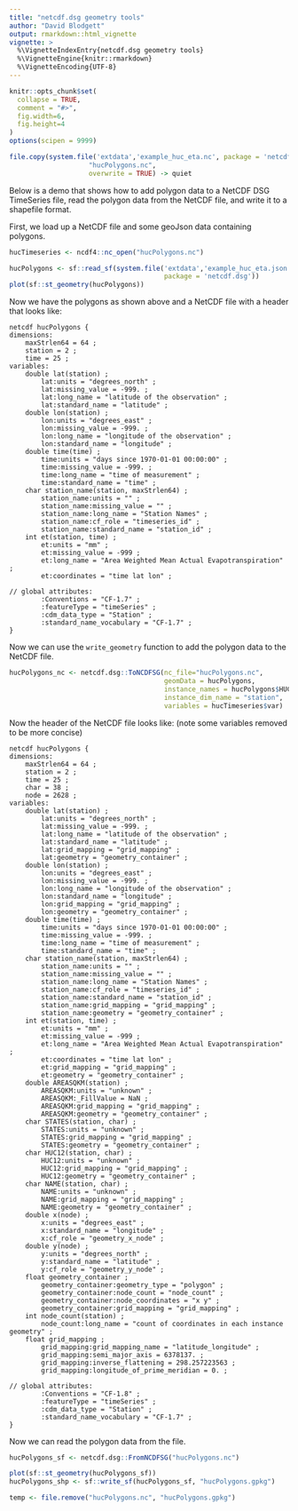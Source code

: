 ```yaml
---
title: "netcdf.dsg geometry tools"
author: "David Blodgett"
output: rmarkdown::html_vignette
vignette: >
  %\VignetteIndexEntry{netcdf.dsg geometry tools}
  %\VignetteEngine{knitr::rmarkdown}
  %\VignetteEncoding{UTF-8}
---
```


```r
knitr::opts_chunk$set(
  collapse = TRUE,
  comment = "#>",
  fig.width=6, 
  fig.height=4
)
options(scipen = 9999)
```

```r
file.copy(system.file('extdata','example_huc_eta.nc', package = 'netcdf.dsg'), 
					"hucPolygons.nc", 
					overwrite = TRUE) -> quiet
```
Below is a demo that shows how to add polygon data to a NetCDF DSG TimeSeries file, read the polygon data from the NetCDF file, and write it to a shapefile format.

First, we load up a NetCDF file and some geoJson data containing polygons.
```r
hucTimeseries <- ncdf4::nc_open("hucPolygons.nc")

hucPolygons <- sf::read_sf(system.file('extdata','example_huc_eta.json',
                                       package = 'netcdf.dsg'))
plot(sf::st_geometry(hucPolygons))
```

Now we have the polygons as shown above and a NetCDF file with a header that looks like:

```
netcdf hucPolygons {
dimensions:
	maxStrlen64 = 64 ;
	station = 2 ;
	time = 25 ;
variables:
	double lat(station) ;
		lat:units = "degrees_north" ;
		lat:missing_value = -999. ;
		lat:long_name = "latitude of the observation" ;
		lat:standard_name = "latitude" ;
	double lon(station) ;
		lon:units = "degrees_east" ;
		lon:missing_value = -999. ;
		lon:long_name = "longitude of the observation" ;
		lon:standard_name = "longitude" ;
	double time(time) ;
		time:units = "days since 1970-01-01 00:00:00" ;
		time:missing_value = -999. ;
		time:long_name = "time of measurement" ;
		time:standard_name = "time" ;
	char station_name(station, maxStrlen64) ;
		station_name:units = "" ;
		station_name:missing_value = "" ;
		station_name:long_name = "Station Names" ;
		station_name:cf_role = "timeseries_id" ;
		station_name:standard_name = "station_id" ;
	int et(station, time) ;
		et:units = "mm" ;
		et:missing_value = -999 ;
		et:long_name = "Area Weighted Mean Actual Evapotranspiration" ;
		et:coordinates = "time lat lon" ;

// global attributes:
		:Conventions = "CF-1.7" ;
		:featureType = "timeSeries" ;
		:cdm_data_type = "Station" ;
		:standard_name_vocabulary = "CF-1.7" ;
}
```

Now we can use the `write_geometry` function to add the polygon data to the NetCDF file.
```r
hucPolygons_nc <- netcdf.dsg::ToNCDFSG(nc_file="hucPolygons.nc",
                                       geomData = hucPolygons, 
                                       instance_names = hucPolygons$HUC12, 
                                       instance_dim_name = "station", 
                                       variables = hucTimeseries$var)
```

Now the header of the NetCDF file looks like: (note some variables removed to be more concise)
```
netcdf hucPolygons {
dimensions:
	maxStrlen64 = 64 ;
	station = 2 ;
	time = 25 ;
	char = 38 ;
	node = 2628 ;
variables:
	double lat(station) ;
		lat:units = "degrees_north" ;
		lat:missing_value = -999. ;
		lat:long_name = "latitude of the observation" ;
		lat:standard_name = "latitude" ;
		lat:grid_mapping = "grid_mapping" ;
		lat:geometry = "geometry_container" ;
	double lon(station) ;
		lon:units = "degrees_east" ;
		lon:missing_value = -999. ;
		lon:long_name = "longitude of the observation" ;
		lon:standard_name = "longitude" ;
		lon:grid_mapping = "grid_mapping" ;
		lon:geometry = "geometry_container" ;
	double time(time) ;
		time:units = "days since 1970-01-01 00:00:00" ;
		time:missing_value = -999. ;
		time:long_name = "time of measurement" ;
		time:standard_name = "time" ;
	char station_name(station, maxStrlen64) ;
		station_name:units = "" ;
		station_name:missing_value = "" ;
		station_name:long_name = "Station Names" ;
		station_name:cf_role = "timeseries_id" ;
		station_name:standard_name = "station_id" ;
		station_name:grid_mapping = "grid_mapping" ;
		station_name:geometry = "geometry_container" ;
	int et(station, time) ;
		et:units = "mm" ;
		et:missing_value = -999 ;
		et:long_name = "Area Weighted Mean Actual Evapotranspiration" ;
		et:coordinates = "time lat lon" ;
		et:grid_mapping = "grid_mapping" ;
		et:geometry = "geometry_container" ;
	double AREASQKM(station) ;
		AREASQKM:units = "unknown" ;
		AREASQKM:_FillValue = NaN ;
		AREASQKM:grid_mapping = "grid_mapping" ;
		AREASQKM:geometry = "geometry_container" ;
	char STATES(station, char) ;
		STATES:units = "unknown" ;
		STATES:grid_mapping = "grid_mapping" ;
		STATES:geometry = "geometry_container" ;
	char HUC12(station, char) ;
		HUC12:units = "unknown" ;
		HUC12:grid_mapping = "grid_mapping" ;
		HUC12:geometry = "geometry_container" ;
	char NAME(station, char) ;
		NAME:units = "unknown" ;
		NAME:grid_mapping = "grid_mapping" ;
		NAME:geometry = "geometry_container" ;
	double x(node) ;
		x:units = "degrees_east" ;
		x:standard_name = "longitude" ;
		x:cf_role = "geometry_x_node" ;
	double y(node) ;
		y:units = "degrees_north" ;
		y:standard_name = "latitude" ;
		y:cf_role = "geometry_y_node" ;
	float geometry_container ;
		geometry_container:geometry_type = "polygon" ;
		geometry_container:node_count = "node_count" ;
		geometry_container:node_coordinates = "x y" ;
		geometry_container:grid_mapping = "grid_mapping" ;
	int node_count(station) ;
		node_count:long_name = "count of coordinates in each instance geometry" ;
	float grid_mapping ;
		grid_mapping:grid_mapping_name = "latitude_longitude" ;
		grid_mapping:semi_major_axis = 6378137. ;
		grid_mapping:inverse_flattening = 298.257223563 ;
		grid_mapping:longitude_of_prime_meridian = 0. ;

// global attributes:
		:Conventions = "CF-1.8" ;
		:featureType = "timeSeries" ;
		:cdm_data_type = "Station" ;
		:standard_name_vocabulary = "CF-1.7" ;
}
```

Now we can read the polygon data from the file.

```r
hucPolygons_sf <- netcdf.dsg::FromNCDFSG("hucPolygons.nc")

plot(sf::st_geometry(hucPolygons_sf))
hucPolygons_shp <- sf::write_sf(hucPolygons_sf, "hucPolygons.gpkg")
```

```r
temp <- file.remove("hucPolygons.nc", "hucPolygons.gpkg")
```
